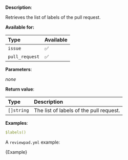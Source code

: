 
**Description**:

Retrieves the list of labels of the pull request.

**Available for:**

| Type           | Available |
| :------------- | :-------- |
| `issue`        | ✅        |
| `pull_request` | ✅        |

**Parameters**:

_none_

**Return value**:

| Type       | Description                             |
| :--------- | :-------------------------------------- |
| `[]string` | The list of labels of the pull request. |

**Examples**:

```yml
$labels()
```

A `reviewpad.yml` example:

<CodeBlock language="yml">{Example}</CodeBlock>
